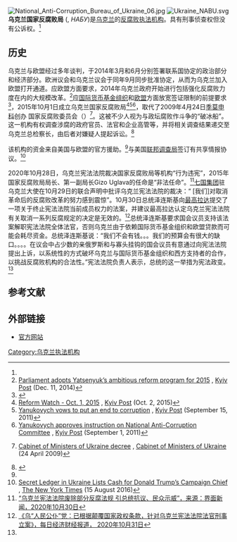 {{Infobox government agency
|agency_name     = 乌克兰国家反腐败局<small>(Національне Антикорупційне Бюрo)</small>
|logo            = NABU.svg
|logo_width      = 250px
|logo_caption    =
|formed          = 2014年10月14日<ref>{{cite web
| url = https://nabu.gov.ua/en/history-nabu
| title = Official website of the agency. Contact Us.
| date = 2017
| accessdate = 2020-11-03
| archive-date = 2021-01-16
| archive-url = https://web.archive.org/web/20210116044440/https://nabu.gov.ua/en/history-nabu
| dead-url = no
}}</ref>
|dissolved       =
|superseding     = 国家反腐败委员会
|jurisdiction    = {{UKR}} [[乌克兰政府|政府]]
|headquarters    = 3, Surykov St., [[基辅|基辅]] <ref>{{cite web
| url = https://nabu.gov.ua/en/contact-us
| title = Official website of the agency. About NABU. History.
| date = 2017
| accessdate = 2020-11-03
| archive-date = 2020-11-03
| archive-url = https://web.archive.org/web/20201103203326/https://nabu.gov.ua/en/contact-us
| dead-url = no
}}</ref>
|employees       = 约700<ref>{{Cite web |url=https://www.kyivpost.com/opinion/editorial/decent-salaries-386394.html |title=存档副本 |access-date=2020-11-03 |archive-date=2016-03-04 |archive-url=https://web.archive.org/web/20160304081128/https://www.kyivpost.com/opinion/editorial/decent-salaries-386394.html |dead-url=no }}</ref>
|chief1_name     = {{tsl|en|Artem Sytnyk}}
|chief1_position = 主席<ref name=kp14515acbU>[http://www.kyivpost.com/content/ukraine/nations-first-anti-corruption-bureau-chief-starts-his-work-388602.html Nation's first Anti-Corruption Bureau chief starts his work] {{Wayback|url=http://www.kyivpost.com/content/ukraine/nations-first-anti-corruption-bureau-chief-starts-his-work-388602.html |date=20151127111531 }}, [[Kyiv_Post|Kyiv Post]] (15 May 2015)</ref>
|parent_agency   = [[乌克兰最高拉达|乌克兰最高拉达]] (国会)
|child1_agency   =
|website         = [https://nabu.gov.ua/en Official website]
|footnotes       =
}}
[[File:National_Anti-Corruption_Bureau_of_Ukraine_06.jpg|thumb]]
[[File:Ukraine_NABU.svg|thumb]]
'''乌克兰国家反腐败局''' ({{lang-uk|Національне Антикорупційне Бюро України}}, ''НАБУ'')是[[乌克兰|乌克兰]]的[[反腐败|反腐败]][[执法机构|执法机构]]。具有刑事侦查权但没有公诉权。<ref name=pmt15816/>
==历史==
乌克兰与欧盟经过多年谈判，于2014年3月和6月分别签署联系国协定的政治部分和经济部分。欧洲议会和乌克兰议会于同年9月同步批准协定，从而为乌克兰加入欧盟打开通道。应欧盟方面要求，2014年乌克兰政府开始进行包括强化反腐败力度在内的大规模改革。<ref name=KP141211>[http://www.kyivpost.com/content/politics/parliament-adopted-yatsenyuks-ambitious-reform-program-for-2015-374823.html Parliament adopts Yatsenyuk’s ambitious reform program for 2015] {{Wayback|url=http://www.kyivpost.com/content/politics/parliament-adopted-yatsenyuks-ambitious-reform-program-for-2015-374823.html |date=20150627215220 }}, [[Kyiv_Post|Kyiv Post]] (Dec. 11, 2014)</ref>应[[国际货币基金组织|国际货币基金组织]]和[[欧盟|欧盟]]方面放宽签证限制的前提要求<ref>{{Cite web |url=http://www.ccdi.gov.cn/lswh/hwgc/201801/t20180109_161449.html |title=特约记者 杜鹃：“‘监守自盗’现象多 乌克兰反腐顾虑重重”，来源：《中国纪检监察报》，2018-01-10 |access-date=2020-11-03 |archive-date=2019-06-28 |archive-url=https://web.archive.org/web/20190628082823/http://www.ccdi.gov.cn/lswh/hwgc/201801/t20180109_161449.html |dead-url=no }}</ref>，2015年10月1日成立乌克兰国家反腐败局<ref name="Oct. 1, 2015 acbuw">[http://www.kyivpost.com/content/ukraine/reform-watch-oct-1-2015-399175.html Reform Watch - Oct. 1, 2015] {{Wayback|url=http://www.kyivpost.com/content/ukraine/reform-watch-oct-1-2015-399175.html |date=20151127075403 }}, [[Kyiv_Post|Kyiv Post]] (Oct. 2, 2015)</ref><ref name=CorruNo>[http://www.kyivpost.com/news/nation/detail/112862/ Yanukovych vows to put an end to corruption] {{Wayback|url=http://www.kyivpost.com/news/nation/detail/112862/ |date=20120527010220 }}, [[Kyiv_Post|Kyiv Post]] (September 15, 2011)</ref><ref name=CorruNo2>[http://www.kyivpost.com/news/politics/detail/112046/ Yanukovych approves instruction on National Anti-Corruption Committee] {{Wayback|url=http://www.kyivpost.com/news/politics/detail/112046/ |date=20120527010330 }}, [[Kyiv_Post|Kyiv Post]] (September 1, 2011)</ref>，取代了2009年4月24日[[季莫申科|季莫申科]]创办 国家反腐败委员会（{{lang-uk|Національний антикорупційний комітет}}）<ref>{{in lang|uk}} [http://zakon1.rada.gov.ua/laws/show/410-2009-%D0%BF Cabinet of Ministers of Ukraine decree] {{Wayback|url=http://zakon1.rada.gov.ua/laws/show/410-2009-%D0%BF |date=20160304201856 }}, [[Cabinet_of_Ministers_of_Ukraine|Cabinet of Ministers of Ukraine]] (24 April 2009)</ref>。这被不少人视为与政坛腐败作斗争的“破冰船”。这一机构有权调查涉腐的政府官员、法官和企业高管等，并将相关调查结果递交至乌克兰总检察长，由后者对嫌疑人提起诉讼。<ref>{{Cite web |url=https://idf.solutions/national-anti-corruption-bureau-nabu/ |title=存档副本 |accessdate=2020-11-03 |archive-date=2020-06-18 |archive-url=https://web.archive.org/web/20200618021159/https://idf.solutions/national-anti-corruption-bureau-nabu/ |dead-url=no }}</ref>

该机构的资金来自美国与欧盟的官方援助。<ref name=pmt15816/>与美国[[联邦调查局|联邦调查局]]签订有共享情报协议。<ref name=pmt15816>[http://mobile.nytimes.com/2016/08/15/us/politics/paul-manafort-ukraine-donald-trump.html Secret Ledger in Ukraine Lists Cash for Donald Trump’s Campaign Chief] {{Wayback|url=http://mobile.nytimes.com/2016/08/15/us/politics/paul-manafort-ukraine-donald-trump.html |date=20180616163636 }}, [[The_New_York_Times|The New York Times]] (15 August 2016)</ref> 

2020年10月28日，乌克兰宪法法院裁决国家反腐败局等机构“行为违宪”，2015年国家反腐败局局长、第一副局长Gizo Uglava的任命是“非法任命”。<ref>[https://finance.sina.com.cn/world/gjcj/2020-10-31/doc-iiznctkc8631257.shtml “乌克兰宪法法院废除部分反腐法规 引总统抗议、民众示威”，来源：界面新闻，2020年10月30日]</ref>[[七国集团|七国集团]]驻乌克兰大使在10月29日的联合声明中批评乌克兰宪法法院的裁决：“ [我们]对取消革命后的反腐败改革的努力感到震惊”。10月30日总统泽连斯基向[[最高拉达|最高拉达]]提交了一项关于终止宪法法院当前成员权力的法案，并建议最高拉达认定乌克兰宪法法院有关取消一系列反腐规定的决定是无效的。<ref name="news20201028">[http://cn.dailyeconomic.com/finance/2020/10/31/14207.html  《乌“人民公仆”党：已根据颠覆国家政权条款，针对乌克兰宪法法院法官刑事立案》，每日经济财经报道， 2020年10月31日]</ref>总统泽连斯基要求国会议员支持该法案解职宪法法院全体法官，否则乌克兰由于依赖国际货币基金组织和欧盟贷款而可能会耗尽资金。总统泽连斯基说：“我们不会有钱。。。我们的预算会有很大的缺口。。。。在议会中占少数的亲俄罗斯和与寡头挂钩的国会议员有意通过向宪法法院提出上诉，以系统性的方式破坏乌克兰与国际货币基金组织和西方支持者的合作，以挑战反腐败机构的合法性。”宪法法院负责人表示，总统的这一举措为宪法政变。<ref name="news20201028"/>
==参考文献==
{{Reflist|35em}}

== 外部链接 ==
*[http://www.kmu.gov.ua/control/uk/publish/article?art_id=247108928&cat_id=244828231 官方网站] {{Wayback|url=http://www.kmu.gov.ua/control/uk/publish/article?art_id=247108928&cat_id=244828231 |date=20160304002329 }}

[[Category:乌克兰执法机构|Category:乌克兰执法机构]]